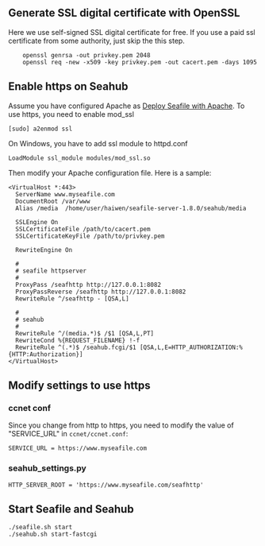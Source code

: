 == Generate SSL digital certificate with OpenSSL ==

Here we use self-signed SSL digital certificate for free. If you use a paid ssl certificate from some authority, just skip the this step.

<pre>
    openssl genrsa -out privkey.pem 2048
    openssl req -new -x509 -key privkey.pem -out cacert.pem -days 1095
</pre>

== Enable https on Seahub ==

Assume you have configured Apache as [[Deploy Seafile with Apache]]. To use https, you need to enable mod_ssl

<pre>
[sudo] a2enmod ssl
</pre>

On Windows, you have to add ssl module to httpd.conf
<pre>
LoadModule ssl_module modules/mod_ssl.so
</pre>

Then modify your Apache configuration file. Here is a sample:

<pre>
<VirtualHost *:443>
  ServerName www.myseafile.com
  DocumentRoot /var/www
  Alias /media  /home/user/haiwen/seafile-server-1.8.0/seahub/media

  SSLEngine On 
  SSLCertificateFile /path/to/cacert.pem
  SSLCertificateKeyFile /path/to/privkey.pem

  RewriteEngine On

  #
  # seafile httpserver
  #
  ProxyPass /seafhttp http://127.0.0.1:8082
  ProxyPassReverse /seafhttp http://127.0.0.1:8082
  RewriteRule ^/seafhttp - [QSA,L]

  #
  # seahub
  #
  RewriteRule ^/(media.*)$ /$1 [QSA,L,PT]
  RewriteCond %{REQUEST_FILENAME} !-f
  RewriteRule ^(.*)$ /seahub.fcgi/$1 [QSA,L,E=HTTP_AUTHORIZATION:%{HTTP:Authorization}]
</VirtualHost>
</pre>

== Modify settings to use https ==

=== ccnet conf ===

Since you change from http to https, you need to modify the value of "SERVICE_URL" in <code>ccnet/ccnet.conf</code>:
<pre>
SERVICE_URL = https://www.myseafile.com
</pre>

=== seahub_settings.py ===

<pre>
HTTP_SERVER_ROOT = 'https://www.myseafile.com/seafhttp'
</pre>

== Start Seafile and Seahub ==

<pre>
./seafile.sh start
./seahub.sh start-fastcgi
</pre>